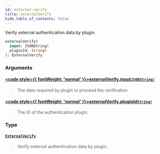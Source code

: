 ```yaml
---
id: external-verify
title: externalVerify
hide_table_of_contents: false
---
```








Verify external authentication data by plugin.

```graphql
externalVerify(
  input: JSONString!
  pluginId: String!
): ExternalVerify
```


### Arguments

#### [<code style={{ fontWeight: 'normal' }}>externalVerify.<b>input</b></code>](#)<Bullet />[`JSONString!`](../../../developer/api-reference/scalars/jsonstring) <Badge class="secondary" text="non-null"/> <Badge class="secondary" text="scalar"/>
> The data required by plugin to proceed the verification.
> 

#### [<code style={{ fontWeight: 'normal' }}>externalVerify.<b>pluginId</b></code>](#)<Bullet />[`String!`](../../../developer/api-reference/scalars/string) <Badge class="secondary" text="non-null"/> <Badge class="secondary" text="scalar"/>
> The ID of the authentication plugin.
> 

### Type

#### [`ExternalVerify`](../../../developer/api-reference/objects/external-verify) <Badge class="secondary" text="object"/>
> Verify external authentication data by plugin.
> 





